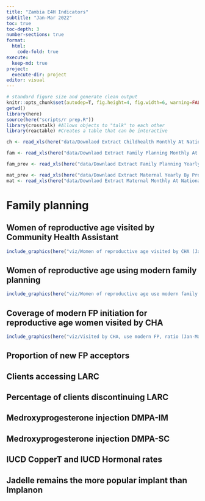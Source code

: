 ```yaml
---
title: "Zambia E4H Indicators"
subtitle: "Jan-Mar 2022"
toc: true
toc-depth: 3
number-sections: true
format:
  html:
    code-fold: true
execute: 
  keep-md: true
project: 
  execute-dir: project
editor: visual
---
```


```r

# standard figure size and generate clean output
knitr::opts_chunk$set(autodep=T, fig.height=4, fig.width=6, warning=FALSE, message=FALSE, cache=TRUE, error=T, echo=T)
getwd()
library(here)
source(here("scripts/r prep.R"))
library(crosstalk) #Allows objects to "talk" to each other
library(reactable) #Creates a table that can be interactive

ch <- read_xls(here("data/Downlaod Extract Childhealth Monthly At National.xls"))

fam <- read_xls(here("data/Downlaod Extract Family Planning Monthly At National.xls"))

fam_prov <- read_xls(here("data/Downlaod Extract Family Planning Yearly At Province.xls"))

mat_prov <- read_xls(here("data/Downlaod Extract Maternal Yearly By Province.xls")) 
mat <- read_xls(here("data/Downlaod Extract Maternal Monthly At National.xls"))

```

# Family planning

## Women of reproductive age visited by Community Health Assistant

```r
include_graphics(here("viz/Women of reproductive age visited by CHA (Jan-Mar 2022).png"))
```

## Women of reproductive age using modern family planning

```r
include_graphics(here("viz/Women of reproductive age use modern family planning (Jan-Mar 2022).png"))
```

## Coverage of modern FP initiation for reproductive age women visited by CHA

```r
include_graphics(here("viz/Visited by CHA, use modern FP, ratio (Jan-Mar 2022).png"))
```

## Proportion of new FP acceptors

## Clients accessing LARC

## Percentage of clients discontinuing LARC

## Medroxyprogesterone injection DMPA-IM

## Medroxyprogesterone injection DMPA-SC

## IUCD CopperT and IUCD Hormonal rates

## Jadelle remains the more popular implant than Implanon
